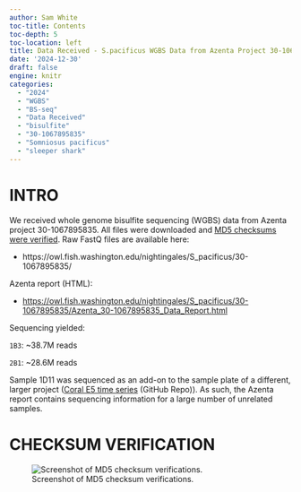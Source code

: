 ```yaml
---
author: Sam White
toc-title: Contents
toc-depth: 5
toc-location: left
title: Data Received - S.pacificus WGBS Data from Azenta Project 30-1067895835
date: '2024-12-30'
draft: false
engine: knitr
categories: 
  - "2024"
  - "WGBS"
  - "BS-seq"
  - "Data Received"
  - "bisulfite"
  - "30-1067895835"
  - "Somniosus pacificus"
  - "sleeper shark"
---
```

# INTRO

We received whole genome bisulfite sequencing (WGBS) data from Azenta project 30-1067895835. All files were downloaded and [MD5 checksums were verified](#checksum-verification). Raw FastQ files are available here:

- https://owl.fish.washington.edu/nightingales/S_pacificus/30-1067895835/

Azenta report (HTML):

- [https://owl.fish.washington.edu/nightingales/S_pacificus/30-1067895835/Azenta_30-1067895835_Data_Report.html](https://owl.fish.washington.edu/nightingales/S_pacificus/30-1067895835/Azenta_30-1067895835_Data_Report.html)

Sequencing yielded:

`1B3`: ~38.7M reads

`2B1`: ~28.6M reads

::: {.callout-note}
Sample 1D11 was sequenced as an add-on to the sample plate of a different, larger project ([Coral E5 time series](https://github.com/urol-e5/timeseries_molecular) (GitHub Repo)). As such, the Azenta report contains sequencing information for a large number of unrelated samples.
:::

# CHECKSUM VERIFICATION

![Screenshot of MD5 checksum verifications. ](./20241230-spac-WGBS-30-1067895835-checksums-01.png){#fig-MD5-01 fig-alt="Screenshot of MD5 checksum verifications." .lightbox}